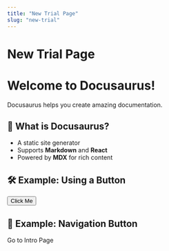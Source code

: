 ```yaml
---
title: "New Trial Page"
slug: "new-trial"
---
```


# New Trial Page


# Welcome to Docusaurus!

Docusaurus helps you create amazing documentation.

## 🚀 What is Docusaurus?

- A static site generator
- Supports **Markdown** and **React**
- Powered by **MDX** for rich content

## 🛠️ Example: Using a Button

<Button>Click Me</Button>

## 🔗 Example: Navigation Button

<Link to="/docs/intro">Go to Intro Page</Link>
